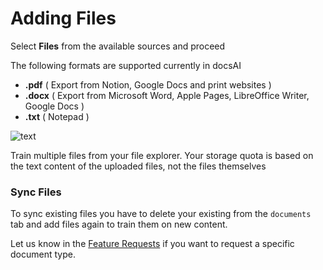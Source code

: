 # Adding Files

Select **Files** from the available sources and proceed

The following formats are supported currently in docsAI
- **.pdf** ( Export from Notion, Google Docs and print websites )
- **.docx** ( Export from Microsoft Word, Apple Pages, LibreOffice Writer, Google Docs )
- **.txt** ( Notepad )

![text](/docs/files.jpeg)

Train multiple files from your file explorer. Your storage quota is based on the text content of the uploaded files, not the files themselves


### Sync Files
To sync existing files you have to delete your existing from the `documents` tab and add files again to train them on new content.

Let us know in the [Feature Requests](https://docsai.canny.io/featrue-requests) if you want to request a specific document type.
